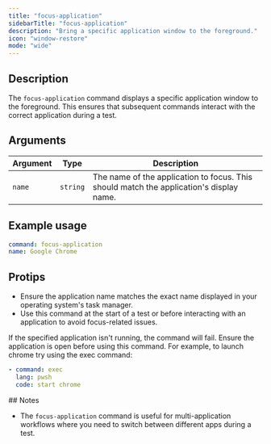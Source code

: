 ```yaml
---
title: "focus-application"
sidebarTitle: "focus-application"
description: "Bring a specific application window to the foreground."
icon: "window-restore"
mode: "wide"
---
```


## Description

The `focus-application` command displays a specific application window to the foreground. This ensures that subsequent commands interact with the correct application during a test.

## Arguments

| Argument | Type     | Description                                                                             |
| -------- | -------- | --------------------------------------------------------------------------------------- |
| `name`   | `string` | The name of the application to focus. This should match the application's display name. |

## Example usage

```yaml
command: focus-application
name: Google Chrome
```

## Protips

- Ensure the application name matches the exact name displayed in your operating system's task manager.
- Use this command at the start of a test or before interacting with an application to avoid focus-related issues.

<Note>
If the specified application isn't running, the command will fail. Ensure the application is open before using this command.
For example, to launch chrome try using the exec command:

```yaml
- command: exec
  lang: pwsh
  code: start chrome
```

</Note>
## Notes

- The `focus-application` command is useful for multi-application workflows where you need to switch between different apps during a test.
